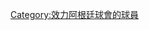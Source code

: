 {{Commonscat|Players of Estudiantes de La Plata}}

{{categoryTOC}}

[[Category:效力阿根廷球會的球員|Category:效力阿根廷球會的球員]]